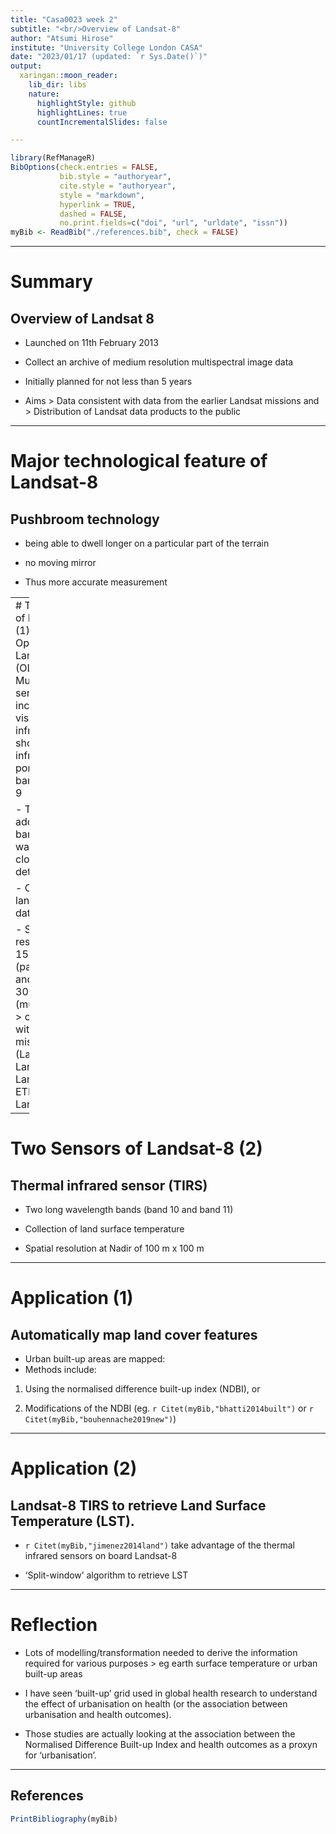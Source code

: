 ```yaml
---
title: "Casa0023 week 2"
subtitle: "<br/>Overview of Landsat-8"
author: "Atsumi Hirose"
institute: "University College London CASA"
date: "2023/01/17 (updated: `r Sys.Date()`)"
output:
  xaringan::moon_reader:
    lib_dir: libs
    nature:
      highlightStyle: github
      highlightLines: true
      countIncrementalSlides: false

---
```

```r
library(RefManageR)
BibOptions(check.entries = FALSE,
           bib.style = "authoryear",
           cite.style = "authoryear",
           style = "markdown",
           hyperlink = TRUE,
           dashed = FALSE,
           no.print.fields=c("doi", "url", "urldate", "issn"))
myBib <- ReadBib("./references.bib", check = FALSE)
```

 

---

# Summary
## Overview of Landsat 8
- Launched on 11th February 2013

- Collect an archive of medium resolution multispectral image data

- Initially planned for not less than 5 years 

- Aims 
> Data consistent with data from the earlier Landsat missions and 
> Distribution of Landsat data products to the public


---

# Major technological feature of Landsat-8
## Pushbroom technology
- being able to dwell longer on a particular part of the terrain

- no moving mirror

- Thus more accurate measurement
 
---
# Two Sensors of Landsat-8 (1)
## Operational Land Imager (OLI)
- Multispectral sensor including:
> visible, 
> near infrared and 
> shortwave infrared portions 
> band 1 through 9

- The additional bands for water and clouds detection

- Collection of land-surface data 

- Spatial resolution 
> 15m x 15 m (panchromatic) and 
> 30m x 30 m (multispectral), 
> consistent with previous missions (Landsat TM of Landsat 4 and Landsat 5 and ETM+ of Landsat 7) 

---

# Two Sensors of Landsat-8 (2)
## Thermal infrared sensor (TIRS) 
- Two long wavelength bands (band 10 and band 11)

- Collection of land surface temperature

- Spatial resolution at Nadir of 100 m x 100 m

---

# Application (1) 
## Automatically map land cover features 
- Urban built-up areas are mapped:
- Methods include:
1. Using the normalised difference built-up index (NDBI), or 

2. Modifications of the NDBI (eg. `r Citet(myBib,"bhatti2014built")` or `r Citet(myBib,"bouhennache2019new")`)

---

# Application (2) 
## Landsat-8 TIRS to retrieve Land Surface Temperature (LST). 
-	 `r Citet(myBib,"jimenez2014land")` take advantage of the thermal infrared sensors on board Landsat-8

-	‘Split-window’ algorithm to retrieve LST

---
 
# Reflection
- Lots of modelling/transformation needed to derive the information required for various purposes
> eg earth surface temperature or urban built-up areas

- I have seen ‘built-up’ grid used in global health research to understand the effect of urbanisation on health (or the association between urbanisation and health outcomes).

- Those studies are actually looking at the association between the Normalised Difference Built-up Index and health outcomes as a proxyn for 'urbanisation'. 

---
## References
 
```r
PrintBibliography(myBib)
```
 
